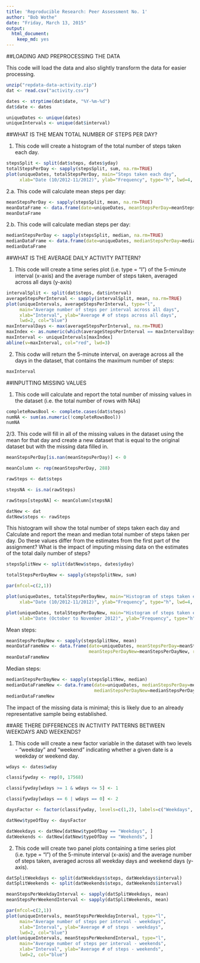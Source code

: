 ```yaml
---
title: 'Reproducible Research: Peer Assessment No. 1'
author: "Bob Wothe"
date: "Friday, March 13, 2015"
output:
  html_document:
    keep_md: yes
---
```

##LOADING AND PREPROCESSING THE DATA

This code will load the data and also slightly transform the data for easier processing.

```r
unzip("repdata-data-activity.zip")
dat <- read.csv("activity.csv")

dates <- strptime(dat$date, "%Y-%m-%d")
dat$date <- dates

uniqueDates <- unique(dates)
uniqueIntervals <- unique(dat$interval)
```

##WHAT IS THE MEAN TOTAL NUMBER OF STEPS PER DAY?

1. This code will create a histogram of the total number of steps taken each day. 

```r
stepsSplit <- split(dat$steps, dates$yday)
totalStepsPerDay <- sapply(stepsSplit, sum, na.rm=TRUE)
plot(uniqueDates, totalStepsPerDay, main="Steps taken each day", 
     xlab="Date (10/2012-11/2012)", ylab="Frequency", type="h", lwd=4, col="blue")
```

2.a. This code will calculate mean steps per day: 

```r
meanStepsPerDay <- sapply(stepsSplit, mean, na.rm=TRUE)
meanDataFrame <- data.frame(date=uniqueDates, meanStepsPerDay=meanStepsPerDay, row.names=NULL)
meanDataFrame
```

2.b. This code will calculate median steps per day:
```r
medianStepsPerDay <- sapply(stepsSplit, median, na.rm=TRUE)
medianDataFrame <- data.frame(date=uniqueDates, medianStepsPerDay=medianStepsPerDay, row.names=NULL)
medianDataFrame
```

##WHAT IS THE AVERAGE DAILY ACTIVITY PATTERN?

1. This code will create a time series plot (i.e. type = "l") of the 5-minute interval (x-axis) and the average number of steps taken, averaged across all days (y-axis)

```r
intervalSplit <- split(dat$steps, dat$interval)
averageStepsPerInterval <- sapply(intervalSplit, mean, na.rm=TRUE)
plot(uniqueIntervals, averageStepsPerInterval, type="l",
     main="Average number of steps per interval across all days", 
     xlab="Interval", ylab="Average # of steps across all days", 
     lwd=2, col="blue")
maxIntervalDays <- max(averageStepsPerInterval, na.rm=TRUE)
maxIndex <- as.numeric(which(averageStepsPerInterval == maxIntervalDays))
maxInterval <- uniqueIntervals[maxIndex]
abline(v=maxInterval, col="red", lwd=3)
```

2. This codw will return the 5-minute interval, on average across all the days in the dataset, that contains the maximum number of steps:

```r
maxInterval
```

##INPUTTING MISSING VALUES

1. This code will calculate and report the total number of missing values in the dataset (i.e. the total number of rows with NAs)

```r
completeRowsBool <- complete.cases(dat$steps)
numNA <- sum(as.numeric(!completeRowsBool))
numNA
```

2/3. This code will fill in all of the missing values in the dataset using the mean for that day and create a new dataset that is equal to the original dataset but with the missing data filled in.

```r
meanStepsPerDay[is.nan(meanStepsPerDay)] <- 0

meanColumn <- rep(meanStepsPerDay, 288)

rawSteps <- dat$steps

stepsNA <- is.na(rawSteps)

rawSteps[stepsNA] <- meanColumn[stepsNA]

datNew <- dat
datNew$steps <- rawSteps
```

This histogram will show the total number of steps taken each day and Calculate and report the mean and median total number of steps taken per day. Do these values differ from the estimates from the first part of the assignment? What is the impact of imputing missing data on the estimates of the total daily number of steps?

```r

stepsSplitNew <- split(datNew$steps, dates$yday)

totalStepsPerDayNew <- sapply(stepsSplitNew, sum)

par(mfcol=c(2,1))

plot(uniqueDates, totalStepsPerDayNew, main="Histogram of steps taken each day BEFORE", 
     xlab="Date (10/2012-11/2012)", ylab="Frequency", type="h", lwd=4, col="blue")

plot(uniqueDates, totalStepsPerDayNew, main="Histogram of steps taken each day AFTER", 
     xlab="Date (October to November 2012)", ylab="Frequency", type="h", lwd=4, col="blue")
```

Mean steps:

```r
meanStepsPerDayNew <- sapply(stepsSplitNew, mean)
meanDataFrameNew <- data.frame(date=uniqueDates, meanStepsPerDay=meanStepsPerDay, 
                               meanStepsPerDayNew=meanStepsPerDayNew, row.names=NULL)
meanDataFrameNew
```

Median steps:

```r
medianStepsPerDayNew <- sapply(stepsSplitNew, median)
medianDataFrameNew <- data.frame(date=uniqueDates, medianStepsPerDay=medianStepsPerDay, 
                                 medianStepsPerDayNew=medianStepsPerDayNew, row.names=NULL)
medianDataFrameNew
```

The impact of the missing data is minimal; this is likely due to an already representative sample being established.

##ARE THERE DIFFERENCES IN ACTIVITY PATTERNS BETWEEN WEEKDAYS AND WEEKENDS?

1. This code will create a new factor variable in the dataset with two levels - "weekday" and "weekend" indicating whether a given date is a weekday or weekend day.

```r
wdays <- dates$wday

classifywday <- rep(0, 17568)

classifywday[wdays >= 1 & wdays <= 5] <- 1

classifywday[wdays == 6 | wdays == 0] <- 2

daysFactor <- factor(classifywday, levels=c(1,2), labels=c("Weekdays", "Weekends"))

datNew$typeOfDay <- daysFactor

datWeekdays <- datNew[datNew$typeOfDay == "Weekdays", ]
datWeekends <- datNew[datNew$typeOfDay == "Weekends", ]
```

2. This code will create two panel plots containing a time series plot (i.e. type = "l") of the 5-minute interval (x-axis) and the average number of steps taken, averaged across all weekday days and weekend days (y-axis). 

```r
datSplitWeekdays <- split(datWeekdays$steps, datWeekdays$interval)
datSplitWeekends <- split(datWeekends$steps, datWeekends$interval)

meanStepsPerWeekdayInterval <- sapply(datSplitWeekdays, mean)
meanStepsPerWeekendInterval <- sapply(datSplitWeekends, mean)

par(mfcol=c(2,1))
plot(uniqueIntervals, meanStepsPerWeekdayInterval, type="l",
     main="Average number of steps per interval - weekdays", 
     xlab="Interval", ylab="Average # of steps - weekdays", 
     lwd=2, col="blue")
plot(uniqueIntervals, meanStepsPerWeekendInterval, type="l",
     main="Average number of steps per interval - weekends", 
     xlab="Interval", ylab="Average # of steps - weekends", 
     lwd=2, col="blue")
```